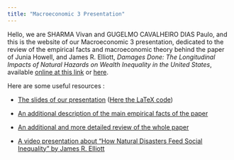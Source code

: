 ```yaml
---
title: "Macroeconomic 3 Presentation"
---
```


Hello, we are SHARMA Vivan and GUGELMO CAVALHEIRO DIAS Paulo, and this is the website of our Macroeconomic 3 presentation, dedicated to the review of the empirical facts and macroeconomic theory behind the paper of Junia Howell, and James R. Elliott, *Damages Done: The Longitudinal Impacts of Natural Hazards on Wealth Inequality in the United States*, available [online at this link](https://academic.oup.com/socpro/article-abstract/66/3/448/5074453?redirectedFrom=fulltext) or [here](https://disasterphilanthropy.org/wp-content/uploads/2021/06/Damages-Done.pdf).

Here are some useful resources :

- [The slides of our presentation](slides/slides.pdf) ([Here the LaTeX code](slides/slides.tex))

- [An additional description of the main empirical facts of the paper](complement.qmd)

- [An additional and more detailed review of the whole paper](./blog/posts/3_presentation_macro_3)

- [A video presentation about "How Natural Disasters Feed Social Inequality" by James R. Elliott](https://youtu.be/Zlo7lESKWIo?si=z2rjcuGWfNZN63zr)


